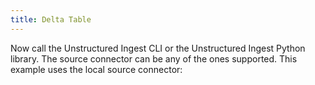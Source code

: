 ```yaml
---
title: Delta Table
---
```



<NewDocument />


<SharedContentDeltaTable/>
<SharedAPIKeyURL/>

Now call the Unstructured Ingest CLI or the Unstructured Ingest Python library. The source connector can be any of the ones supported. This example uses the local source connector:


<CodeGroup>
  <DeltaTableAPISh />
  <DeltaTableAPIPyV2 />
  <DeltaTableAPIPyV1 />
</CodeGroup>
